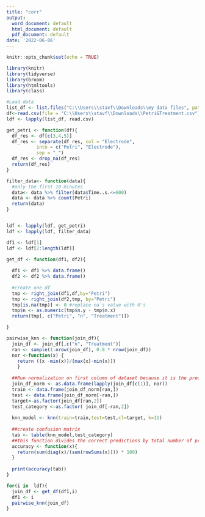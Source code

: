 ---
title: "corr"
output:
  word_document: default
  html_document: default
  pdf_document: default
date: '2022-06-06'
---

```{r setup, include=FALSE}
knitr::opts_chunk$set(echo = TRUE)
```

```{r load-packages, message = FALSE}
library(knitr)
library(tidyverse)
library(broom)
library(htmltools)
library(class)

```

```{r}
#Load data
list_df <- list.files("C:\\Users\\stavf\\Downloads\\my data files", pattern="*.csv", full.names=TRUE)
df<-read.csv(file = "C:\\Users\\stavf\\Downloads\\Petri&Treatment.csv")[1:2]
ldf <- lapply(list_df, read.csv)
```

```{r}
get_petri <- function(df){
  df_res <- df[c(3,4,5)]
  df_res <- separate(df_res, col = "Electrode",
           into = c("Petri", "Electrode"),
           sep = "_")
  df_res <- drop_na(df_res)
  return(df_res)
}

filter_data<- function(data){
  #only the first 10 minutes
  data<- data %>% filter(data$Time..s.<=600)
  data <- data %>% count(Petri)
  return(data)
}


ldf <- lapply(ldf, get_petri)
ldf <- lapply(ldf, filter_data)

```

```{r}
df1 <- ldf[1]
ldf <- ldf[2:length(ldf)]
```

```{r}
get_df <- function(df1, df2){
  
  df1 <- df1 %>% data.frame()
  df2 <- df2 %>% data.frame() 
  
  #create one df
  tmp <- right_join(df1,df,by="Petri") 
  tmp <- right_join(df2,tmp, by="Petri")
  tmp[is.na(tmp)] <- 0 #replace na`s value with 0's
  tmp$n <- as.numeric(tmp$n.y - tmp$n.x)
  return(tmp[, c("Petri", "n", "Treatment")])

}

pairwise_knn <- function(join_df){
  join_df <- join_df[,c("n", "Treatment")]
  ran <- sample(1:nrow(join_df), 0.8 * nrow(join_df))
  nor <-function(x) {
    return ((x -min(x))/(max(x)-min(x)))
    }
    
  ##Run normalization on first column of dataset because it is the predictor
  join_df_norm <- as.data.frame(lapply(join_df[c(1)], nor))
  train <- data.frame(join_df_norm[ran,])
  test <- data.frame(join_df_norm[-ran,])
  target<-as.factor(join_df[ran,2])
  test_category <-as.factor( join_df[-ran,2])
  
  knn_model <- knn(train=train,test=test,cl=target, k=11)
  
  ##create confusion matrix
  tab <- table(knn_model,test_category)
  ##this function divides the correct predictions by total number of predictions that tell us how accurate teh model is.
  accuracy <- function(x){
    return(sum(diag(x)/(sum(rowSums(x)))) * 100)
  }
  
  print(accuracy(tab))
}

```

```{r}
for(i in  ldf){
  join_df <- get_df(df1,i)
  df1 <- i
  pairwise_knn(join_df)
}

```



```{r}

```






